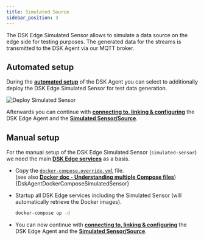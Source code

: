 ```yaml
---
title: Simulated Source
sidebar_position: 3
---
```



The DSK Edge Simulated Sensor allows to simulate a data source on the edge side for testing purposes. The generated data for the streams is transmitted to the DSK Agent via our MQTT broker.

## Automated setup 

During the [**automated setup**](../docker-compose#agent-automated-setup) of the DSK Agent you can select to additionally deploy the DSK Edge Simulated Sensor for test data generation.

![Deploy Simulated Sensor](./img/deploy-simulated-sensor.png)

Afterwards you can continue with [**connecting to, linking & configuring**](../../agent_companion.mdx#agent-companion-connect) the DSK Edge Agent and the [**Simulated Sensor/Source**](../../../provide_data/iot/simulated.md).

## Manual setup

For the manual setup of the DSK Edge Simulated Sensor (`simulated-sensor`) we need the main [**DSK Edge services**](../docker-compose#agent-manual-setup) as a basis.  

* Copy the [`docker-compose.override.yml`](../../../../deployments/dsk-agent/simulated-sensor/docker-compose.override.yml) file.  
(see also [**Docker doc - Understanding multiple Compose files**](https://docs.docker.com/compose/extends/#understanding-multiple-compose-files))
<CodeBlock className="language-yml" title="docker-compose.override.yml">{DskAgentDockerComposeSimulatedSensor}</CodeBlock>

* Startup all DSK Edge services including the Simulated Sensor (will automatically retrieve the Docker images).
    ```bash
    docker-compose up -d
    ```
* You can now continue with [**connecting to, linking & configuring**](../../agent_companion.mdx#agent-companion-connect) the DSK Edge Agent and the [**Simulated Sensor/Source**](../../../provide_data/iot/simulated.md).